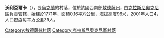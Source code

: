 {{coord|47|36|51|N|29|28|47|E|scale:30000|display=title}}

'''沃利亞爾卡'''（{{lang-uk|Волярка}}），是[[烏克蘭|烏克蘭]]的村落，位於該國西南部[[敖德薩州|敖德薩州]]，由[[克拉斯尼奧克尼區|克拉斯尼奧克尼區]]負責管轄，始建於1771年，面積0.16平方公里，海拔高度96米，2001年人口4，人口密度每平方公里25人。

{{DEFAULTSORT:Волярка}}
[[Category:敖德薩州村落|Category:敖德薩州村落]]
[[Category:克拉斯尼奧克尼區村落|Category:克拉斯尼奧克尼區村落]]


{{Odessa-geo-stub}}